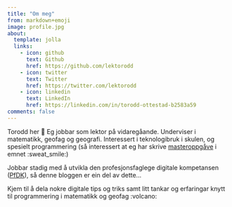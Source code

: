 ```yaml
---
title: "Om meg"
from: markdown+emoji
image: profile.jpg
about:
  template: jolla
  links:
    - icon: github
      text: Github
      href: https://github.com/lektorodd
    - icon: twitter
      text: Twitter
      href: https://twitter.com/lektorodd
    - icon: linkedin
      text: LinkedIn
      href: https://linkedin.com/in/torodd-ottestad-b2583a59 
comments: false
---
```


Torodd her 👋 Eg jobbar som lektor på vidaregåande. Underviser i matematikk, geofag og geografi. Interessert i teknologibruk i skulen, og spesielt programmering (så interessert at eg har skrive [masteroppgåve](https://hvlopen.brage.unit.no/hvlopen-xmlui/handle/11250/2766052) i emnet :sweat_smile:)

Jobbar stadig med å utvikla den profesjonsfaglege digitale kompetansen ([PfDK](https://www.udir.no/kvalitet-og-kompetanse/profesjonsfaglig-digital-kompetanse/rammeverk-larerens-profesjonsfaglige-digitale-komp/innledning/#go-to-top-target)), så denne bloggen er ein del av dette...

Kjem til å dela nokre digitale tips og triks samt litt tankar og erfaringar knytt til programmering i matematikk og geofag :volcano: 